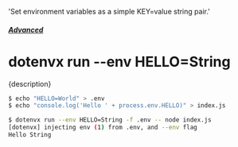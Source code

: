  'Set environment variables as a simple KEY=value string pair.'

##### [Advanced](/docs/advanced)
# dotenvx run --env HELLO=String

<p className="lead">{description}</p>

```sh
$ echo "HELLO=World" > .env
$ echo "console.log('Hello ' + process.env.HELLO)" > index.js

$ dotenvx run --env HELLO=String -f .env -- node index.js
[dotenvx] injecting env (1) from .env, and --env flag
Hello String
```
